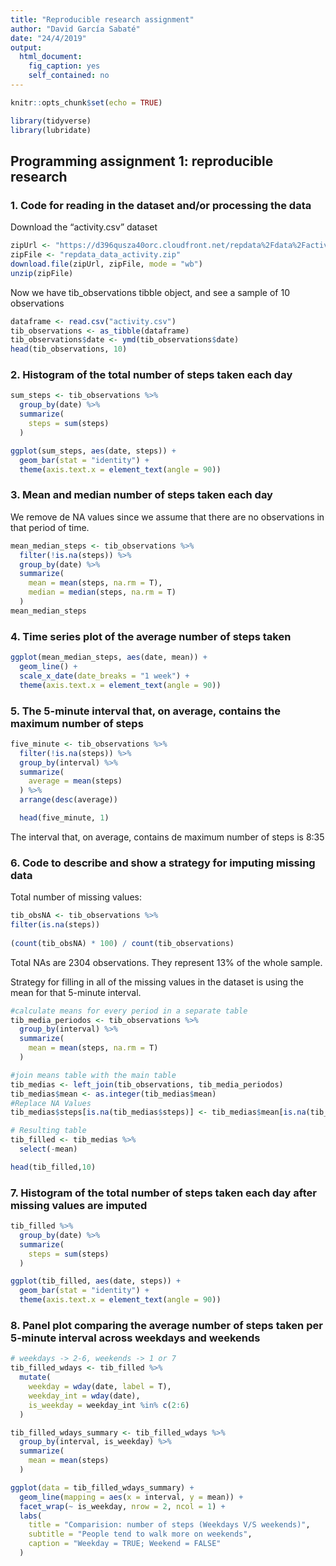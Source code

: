 ```yaml
---
title: "Reproducible research assignment"
author: "David García Sabaté"
date: "24/4/2019"
output: 
  html_document: 
    fig_caption: yes
    self_contained: no
---
```


```r
knitr::opts_chunk$set(echo = TRUE)
```
```r
library(tidyverse)
library(lubridate)
```

## Programming assignment 1: reproducible research  

### 1. Code for reading in the dataset and/or processing the data

Download the "activity.csv" dataset

```r
zipUrl <- "https://d396qusza40orc.cloudfront.net/repdata%2Fdata%2Factivity.zip"
zipFile <- "repdata_data_activity.zip"
download.file(zipUrl, zipFile, mode = "wb")
unzip(zipFile)
```

Now we have tib_observations tibble object, and see a sample of 10 observations

```r
dataframe <- read.csv("activity.csv")
tib_observations <- as_tibble(dataframe)
tib_observations$date <- ymd(tib_observations$date)
head(tib_observations, 10)
```

### 2. Histogram of the total number of steps taken each day

```r
sum_steps <- tib_observations %>%
  group_by(date) %>%
  summarize(
    steps = sum(steps)
  )

ggplot(sum_steps, aes(date, steps)) +
  geom_bar(stat = "identity") +
  theme(axis.text.x = element_text(angle = 90))
```

### 3. Mean and median number of steps taken each day

We remove de NA values since we assume that there are no observations in that period of time.

```r
mean_median_steps <- tib_observations %>%
  filter(!is.na(steps)) %>%
  group_by(date) %>%
  summarize(
    mean = mean(steps, na.rm = T),
    median = median(steps, na.rm = T)
  )
mean_median_steps
```

### 4. Time series plot of the average number of steps taken

```r
ggplot(mean_median_steps, aes(date, mean)) +
  geom_line() +
  scale_x_date(date_breaks = "1 week") +
  theme(axis.text.x = element_text(angle = 90))
```

### 5. The 5-minute interval that, on average, contains the maximum number of steps
```r
five_minute <- tib_observations %>%
  filter(!is.na(steps)) %>%
  group_by(interval) %>%
  summarize(
    average = mean(steps)
  ) %>%
  arrange(desc(average))

  head(five_minute, 1)
```

The interval that, on average, contains de maximum number of steps is 8:35

### 6. Code to describe and show a strategy for imputing missing data

Total number of missing values:  

```r
tib_obsNA <- tib_observations %>%
filter(is.na(steps))
  
(count(tib_obsNA) * 100) / count(tib_observations)
```
Total NAs are 2304 observations. They represent 13% of the whole sample.

Strategy for filling in all of the missing values in the dataset is using the mean for that 5-minute interval.

```r
#calculate means for every period in a separate table
tib_media_periodos <- tib_observations %>%
  group_by(interval) %>%
  summarize(
    mean = mean(steps, na.rm = T)
  )

#join means table with the main table
tib_medias <- left_join(tib_observations, tib_media_periodos)
tib_medias$mean <- as.integer(tib_medias$mean)
#Replace NA Values
tib_medias$steps[is.na(tib_medias$steps)] <- tib_medias$mean[is.na(tib_medias$steps)]  

# Resulting table
tib_filled <- tib_medias %>%
  select(-mean)

head(tib_filled,10)
```


### 7. Histogram of the total number of steps taken each day after missing values are imputed

```r
tib_filled %>%
  group_by(date) %>%
  summarize(
    steps = sum(steps)
  )

ggplot(tib_filled, aes(date, steps)) +
  geom_bar(stat = "identity") +
  theme(axis.text.x = element_text(angle = 90))
```

### 8. Panel plot comparing the average number of steps taken per 5-minute interval across weekdays and weekends

```r
# weekdays -> 2-6, weekends -> 1 or 7
tib_filled_wdays <- tib_filled %>%
  mutate(
    weekday = wday(date, label = T),
    weekday_int = wday(date),
    is_weekday = weekday_int %in% c(2:6) 
  )

tib_filled_wdays_summary <- tib_filled_wdays %>%
  group_by(interval, is_weekday) %>%
  summarize(
    mean = mean(steps)
  )

ggplot(data = tib_filled_wdays_summary) + 
  geom_line(mapping = aes(x = interval, y = mean)) +
  facet_wrap(~ is_weekday, nrow = 2, ncol = 1) + 
  labs(
    title = "Comparision: number of steps (Weekdays V/S weekends)",
    subtitle = "People tend to walk more on weekends",
    caption = "Weekday = TRUE; Weekend = FALSE"
  )
```

